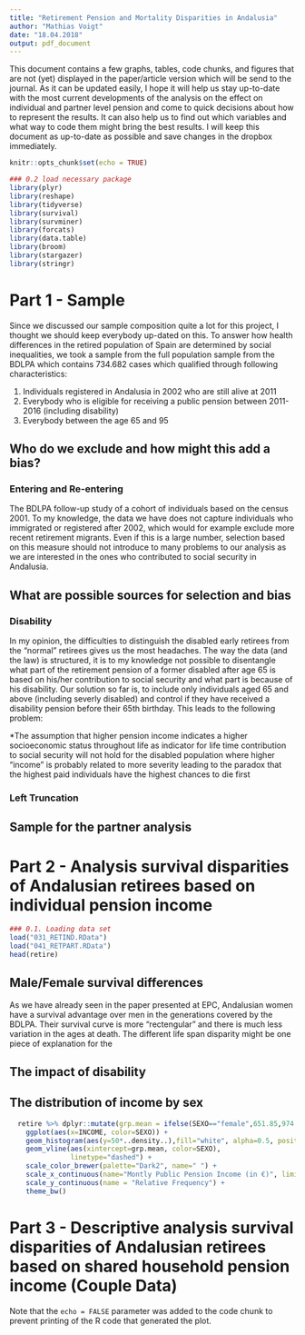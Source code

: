 ```yaml
---
title: "Retirement Pension and Mortality Disparities in Andalusia"
author: "Mathias Voigt"
date: "18.04.2018"
output: pdf_document
---
```

This document contains a few graphs, tables, code chunks, and figures that are not (yet) displayed in the paper/article version which will be send to the journal. As it can be updated easily, I hope it will help us stay up-to-date with the most current developments of the analysis on the effect on individual and partner level pension and come to quick decisions about how to represent the results. It can also help us to find out which variables and what way to code them might bring the best results. I will keep this document as up-to-date as possible and save changes in the dropbox immediately.
```r
knitr::opts_chunk$set(echo = TRUE)
```



```r
### 0.2 load necessary package
library(plyr)
library(reshape)
library(tidyverse)
library(survival)
library(survminer)
library(forcats)
library(data.table)
library(broom)
library(stargazer)
library(stringr)
```

# Part 1 - Sample
Since we discussed our sample composition quite a lot for this project, I thought we should keep everybody up-dated on this. To answer how health differences in the retired population of Spain are determined by social inequalities, we took a sample from the full population sample from the BDLPA which contains 734.682 cases which qualified through following characteristics:

1. Individuals registered in Andalusia in 2002 who are still alive at 2011
2. Everybody who is eligible for receiving a public pension between 2011-2016 (including disability)
3. Everybody between the age 65 and 95

## Who do we exclude and how might this add a bias?
### Entering and Re-entering
The BDLPA follow-up study of a cohort of individuals based on the census 2001. To my knowledge, the data we have does not capture individuals who immigrated or registered after 2002, which would for example exclude more recent retirement migrants. Even if this is a large number, selection based on this measure should not introduce to many problems to our analysis as we are interested in the ones who contributed to social security in Andalusia.

## What are possible sources for selection and bias

### Disability
In my opinion, the difficulties to distinguish the disabled early retirees from the "normal" retirees gives us the most headaches. The way the data (and the law) is structured, it is to my knowledge not possible to disentangle what part of the retirement pension of a former disabled after age 65 is based on his/her contribution to social security and what part is because of his disability.
Our solution so far is, to include only individuals aged 65 and above (including severly disabled) and control if they have received a disability pension before their 65th birthday. This leads to the following problem:

*The assumption that higher pension income indicates a higher socioeconomic status throughout life as indicator for life time contribution to social security will not hold for the disabled population where higher "income" is probably related to more severity leading to the paradox that the highest paid individuals have the highest chances to die first

### Left Truncation
## Sample for the partner analysis

<!-- ##### Study population -->
<!--   ### To answer how health differences in the retired population of Spain are determined by social inequalities, -->
<!--   ### the analysis is centered around the Andalusians who receive a public pension between 2011 and 2015. -->
<!--   ### All individuals who received any form of individual active public pension are included (retirement and disability). -->
<!--   ### The idea is that somebody is under risk from the point when he or she has entered retirement. Since data -->
<!--   ### covers all individuals who have and entered or remained recipients of public pension between 2011 and 2015, -->
<!--   ### Therefore, the data is left-truncated (meaning we do not observe the all person years under risk left from the -->
<!--   ### event) and we have to account for that. Furthermore, we have to account for unobserved heterogeneity due to -->
<!--   ### different frailties and the endogenous relationship of health - early retirement/low pention benefits - death. -->
# Part 2 - Analysis survival disparities of Andalusian retirees based on individual pension income

```r
### 0.1. Loading data set
load("031_RETIND.RData")
load("041_RETPART.RData")
head(retire)
```

## Male/Female survival differences
As we have already seen in the paper presented at EPC, Andalusian women have a survival advantage over men in the generations covered by the BDLPA. Their survival curve is more "rectengular" and there is much less variation in the ages at death. The different life span disparity might be one piece of explanation for the 

## The impact of disability

## The distribution of income by sex


```r
  retire %>% dplyr::mutate(grp.mean = ifelse(SEXO=="female",651.85,974.16)) %>% 
    ggplot(aes(x=INCOME, color=SEXO)) +
    geom_histogram(aes(y=50*..density..),fill="white", alpha=0.5, position="dodge",binwidth = 50) +
    geom_vline(aes(xintercept=grp.mean, color=SEXO),
               linetype="dashed") +
    scale_color_brewer(palette="Dark2", name=" ") +
    scale_x_continuous(name="Montly Public Pension Income (in €)", limits = c(0,3500)) +
    scale_y_continuous(name = "Relative Frequency") +
    theme_bw()
```


# Part 3 - Descriptive analysis survival disparities of Andalusian retirees based on shared household pension income (Couple Data)

Note that the `echo = FALSE` parameter was added to the code chunk to prevent printing of the R code that generated the plot.
